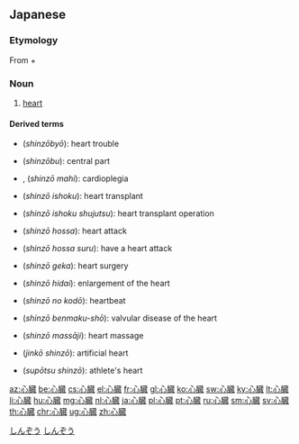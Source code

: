 ==Japanese==
{{ja-kanjitab|しん|ぞう|yomi=o}}

===Etymology===
From {{m|ja|心|sc=Jpan|tr=shin||heart}} + {{m|ja|臓|sc=Jpan|tr=zō||internal organ}}

===Noun===
{{ja-noun|しんぞう|kyu=心臟}}

# [[heart]] {{gloss|organ}}

====Derived terms====
{{top2}}
* {{l|ja|心臓病}} (''shinzōbyō''): heart trouble
* {{l|ja|心臓部}} (''shinzōbu''): central part
* {{l|ja|心臓麻痺}}, {{l|ja|心臓まひ}} (''shinzō mahi''): cardioplegia
* {{l|ja|心臓移植}} (''shinzō ishoku''): heart transplant
* {{l|ja|心臓移植手術}} (''shinzō ishoku shujutsu''): heart transplant operation
* {{l|ja|心臓発作}} (''shinzō hossa''): heart attack
* {{l|ja|心臓発作する}} (''shinzō hossa suru''): have a heart attack
{{mid2}}
* {{l|ja|心臓外科}} (''shinzō geka''): heart surgery
* {{l|ja|心臓肥大}} (''shinzō hidai''): enlargement of the heart
* {{l|ja|心臓の鼓動}} (''shinzō no kodō''): heartbeat
* {{l|ja|心臓弁膜症}} (''shinzō benmaku-shō''): valvular disease of the heart
* {{l|ja|心臓マッサージ}} (''shinzō massāji''): heart massage
* {{l|ja|人工心臓}} (''jinkō shinzō''): artificial heart
* {{l|ja|スポーツ心臓}} (''supōtsu shinzō''): athlete's heart
{{bottom}}

[[Category:Japanese basic words|しんぞう]]
[[Category:ja:Anatomy|しんぞう]]

[[az:心臓]]
[[be:心臓]]
[[cs:心臓]]
[[el:心臓]]
[[fr:心臓]]
[[gl:心臓]]
[[ko:心臓]]
[[sw:心臓]]
[[ky:心臓]]
[[lt:心臓]]
[[li:心臓]]
[[hu:心臓]]
[[mg:心臓]]
[[nl:心臓]]
[[ja:心臓]]
[[pl:心臓]]
[[pt:心臓]]
[[ru:心臓]]
[[sm:心臓]]
[[sv:心臓]]
[[th:心臓]]
[[chr:心臓]]
[[ug:心臓]]
[[zh:心臓]]